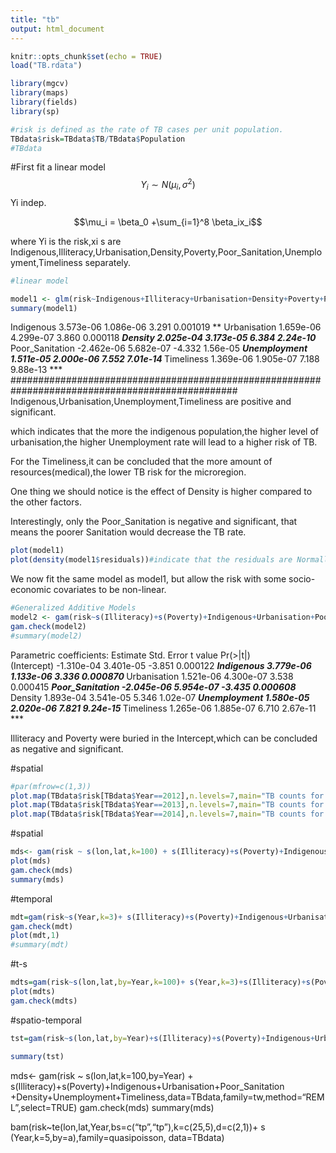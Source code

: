 ```yaml
---
title: "tb"
output: html_document
---
```


```r
knitr::opts_chunk$set(echo = TRUE)
load("TB.rdata")
```

```r
library(mgcv)
library(maps)
library(fields)
library(sp)

```

```r
#risk is defined as the rate of TB cases per unit population.
TBdata$risk=TBdata$TB/TBdata$Population
#TBdata
```
#First fit a linear model
$$Y_i \sim  N(\mu_i,\sigma^2)$$ Yi indep.

$$\mu_i = \beta_0 +\sum_{i=1}^8 \beta_ix_i$$

where Yi is the risk,xi s are Indigenous,Illiteracy,Urbanisation,Density,Poverty,Poor_Sanitation,Unemployment,Timeliness separately.
```r
#linear model

model1 <- glm(risk~Indigenous+Illiteracy+Urbanisation+Density+Poverty+Poor_Sanitation+Unemployment+Timeliness,data=TBdata)
summary(model1)
```
Indigenous       3.573e-06  1.086e-06   3.291 0.001019 ** 
Urbanisation     1.659e-06  4.299e-07   3.860 0.000118 ***
Density          2.025e-04  3.173e-05   6.384 2.24e-10 ***
Poor_Sanitation -2.462e-06  5.682e-07  -4.332 1.56e-05 ***
Unemployment     1.511e-05  2.000e-06   7.552 7.01e-14 ***
Timeliness       1.369e-06  1.905e-07   7.188 9.88e-13 ***
#################################################################################################
Indigenous,Urbanisation,Unemployment,Timeliness are positive and significant.

which indicates that the more the indigenous population,the higher level of urbanisation,the higher Unemployment rate will lead to a higher risk of TB.

For the Timeliness,it can be concluded that the more amount of resources(medical),the lower TB risk for the microregion.

One thing we should notice is the effect of Density is higher compared to the other factors.

Interestingly, only the Poor_Sanitation is negative and significant, that means the poorer Sanitation would decrease the TB rate.

```r
plot(model1)
plot(density(model1$residuals))#indicate that the residuals are Normally distributed
```
We now fit the same model as model1, but allow the risk with some socio-economic covariates to be non-linear.
```r
#Generalized Additive Models
model2 <- gam(risk~s(Illiteracy)+s(Poverty)+Indigenous+Urbanisation+Poor_Sanitation +Density+Unemployment+Timeliness,data=TBdata)
gam.check(model2)
#summary(model2)
```

Parametric coefficients:
                  Estimate Std. Error t value Pr(>|t|)    
(Intercept)     -1.310e-04  3.401e-05  -3.851 0.000122 ***
Indigenous       3.779e-06  1.133e-06   3.336 0.000870 ***
Urbanisation     1.521e-06  4.300e-07   3.538 0.000415 ***
Poor_Sanitation -2.045e-06  5.954e-07  -3.435 0.000608 ***
Density          1.893e-04  3.541e-05   5.346 1.02e-07 ***
Unemployment     1.580e-05  2.020e-06   7.821 9.24e-15 ***
Timeliness       1.265e-06  1.885e-07   6.710 2.67e-11 ***

Illiteracy and Poverty were buried in the Intercept,which can be concluded as negative and significant.

#spatial
```r
#par(mfrow=c(1,3))
plot.map(TBdata$risk[TBdata$Year==2012],n.levels=7,main="TB counts for 2012",cex = 0.5)
plot.map(TBdata$risk[TBdata$Year==2013],n.levels=7,main="TB counts for 2013",cex = 0.5)
plot.map(TBdata$risk[TBdata$Year==2014],n.levels=7,main="TB counts for 2014",cex = 0.5)
```
#spatial

```r
mds<- gam(risk ~ s(lon,lat,k=100) + s(Illiteracy)+s(Poverty)+Indigenous+Urbanisation+Poor_Sanitation +Density+Unemployment+Timeliness,data=TBdata,family=tw,method="REML",select=TRUE)
plot(mds)
gam.check(mds)
summary(mds)
```
#temporal
```r
mdt=gam(risk~s(Year,k=3)+ s(Illiteracy)+s(Poverty)+Indigenous+Urbanisation+Poor_Sanitation +Density+Unemployment+Timeliness,data=TBdata,family = quasipoisson())
gam.check(mdt)
plot(mdt,1)
#summary(mdt)
```
#t-s
```r
mdts=gam(risk~s(lon,lat,by=Year,k=100)+ s(Year,k=3)+s(Illiteracy)+s(Poverty)+Indigenous+Urbanisation+Poor_Sanitation +Density+Unemployment+Timeliness,data=TBdata)
plot(mdts)
gam.check(mdts)

```
#spatio-temporal
```r
tst=gam(risk~s(lon,lat,by=Year)+s(Illiteracy)+s(Poverty)+Indigenous+Urbanisation+Poor_Sanitation+Density+Unemployment+Timeliness,data=TBdata)

summary(tst)
```
#########################################################

mds<- gam(risk ~ s(lon,lat,k=100,by=Year) + s(Illiteracy)+s(Poverty)+Indigenous+Urbanisation+Poor_Sanitation +Density+Unemployment+Timeliness,data=TBdata,family=tw,method="REML",select=TRUE)
gam.check(mds)
summary(mds)



bam(risk~te(lon,lat,Year,bs=c("tp","tp"),k=c(25,5),d=c(2,1))+ s (Year,k=5,by=a),family=quasipoisson, data=TBdata)
